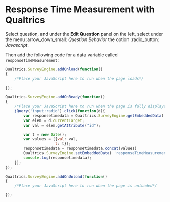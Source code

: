# Response Time Measurement with Qualtrics


Select question, and under the **Edit Question** panel on the left, select under the menu :arrow_down_small: *Question Behavior* the option :radio_button: *Javascript*.

Then add the following code for a data variable called `responseTimeMeasurement`:
```js
Qualtrics.SurveyEngine.addOnload(function()
{
	/*Place your JavaScript here to run when the page loads*/

});

Qualtrics.SurveyEngine.addOnReady(function()
{
	/*Place your JavaScript here to run when the page is fully displayed*/
    jQuery('input:radio').click(function(d){ 
        var responsetimedata = Qualtrics.SurveyEngine.getEmbeddedData('responseTimeMeasurement');
        var elem = d.currentTarget;
        var val = elem.getAttribute("id");

        var t = new Date();
        var values = [{val: val,
                      t: t}];    
        responsetimedata = responsetimedata.concat(values)
        Qualtrics.SurveyEngine.setEmbeddedData( 'responseTimeMeasurement', responsetimedata)
        console.log(responsetimedata);
    });
});

Qualtrics.SurveyEngine.addOnUnload(function()
{
	/*Place your JavaScript here to run when the page is unloaded*/

});
```
